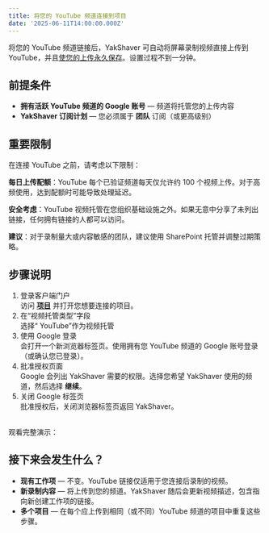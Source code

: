 ```yaml
---
title: 将您的 YouTube 频道连接到项目
date: '2025-06-11T14:00:00.000Z'
---
```


将您的 YouTube 频道链接后，YakShaver 可自动将屏幕录制视频直接上传到 YouTube，并且[使您的上传永久保存](/docs/make-uploads-permanent)。设置过程不到一分钟。

## 前提条件

* **拥有活跃 YouTube 频道的 Google 账号** — 频道将托管您的上传内容
* **YakShaver 订阅计划** — 您必须属于 **团队** 订阅（或更高级别）

## 重要限制

在连接 YouTube 之前，请考虑以下限制：

**每日上传配额**：YouTube 每个已验证频道每天仅允许约 100 个视频上传。对于高频使用，达到配额时可能导致处理延迟。

**安全考虑**：YouTube 视频托管在您组织基础设施之外。如果无意中分享了未列出链接，任何拥有链接的人都可以访问。

**建议**：对于录制量大或内容敏感的团队，建议使用 SharePoint 托管并调整过期策略。

## 步骤说明

1. 登录客户端门户\
   访问 **[项目](https://portal.yakshaver.ai/settings/projects)** 并打开您想要连接的项目。
2. 在“视频托管类型”字段\
   选择“ YouTube”作为视频托管
3. 使用 Google 登录\
   会打开一个新浏览器标签页。使用拥有您 YouTube 频道的 Google 账号登录（或确认您已登录）。
4. 批准授权页面\
   Google 会列出 YakShaver 需要的权限。选择您希望 YakShaver 使用的频道，然后选择 **继续**。
5. 关闭 Google 标签页\
   批准授权后，关闭浏览器标签页返回 YakShaver。

\
观看完整演示：

<Youtube thumbnail="https://img.youtube.com/vi/Ke7uR7ZSn_U/maxresdefault.jpg" externalVideoLink="https://www.youtube.com/embed/Ke7uR7ZSn_U?si=QClYhHFffnlkRoat" />

## 接下来会发生什么？

* **现有工作项** — 不变。YouTube 链接仅适用于您连接后录制的视频。
* **新录制内容** — 将上传到您的频道。YakShaver 随后会更新视频描述，包含指向新创建工作项的链接。
* **多个项目** — 在每个应上传到相同（或不同）YouTube 频道的项目中重复这些步骤。